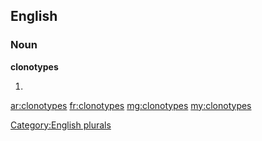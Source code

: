 ==English==

===Noun===
'''clonotypes'''

# {{plural of|clonotype}}

[[Category:English plurals]]

[[ar:clonotypes]]
[[fr:clonotypes]]
[[mg:clonotypes]]
[[my:clonotypes]]